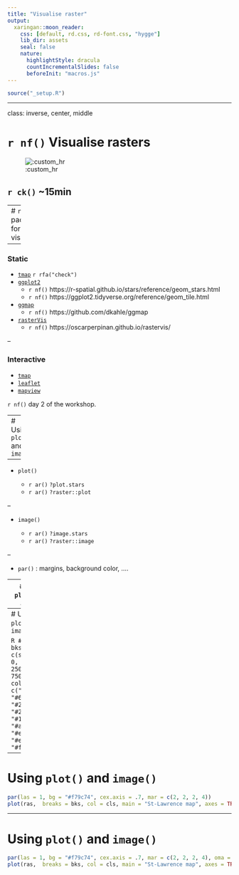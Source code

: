 ```yaml
---
title: "Visualise raster"
output:
  xaringan::moon_reader:
    css: [default, rd.css, rd-font.css, "hygge"]
    lib_dir: assets
    seal: false
    nature:
      highlightStyle: dracula
      countIncrementalSlides: false
      beforeInit: "macros.js"
---
```



```r
source("_setup.R")
```

---

class: inverse, center, middle

# `r nf()` Visualise rasters

![:custom_hr]()

## `r ck()` ~15min



---
# `r rp()` packages for raster visualization

--

### Static

- [`tmap`](https://CRAN.R-project.org/package=tmap) `r rfa("check")`
- [`ggplot2`](https://CRAN.R-project.org/package=ggplot2) 
    - `r nf()` https://r-spatial.github.io/stars/reference/geom_stars.html
    - `r nf()` https://ggplot2.tidyverse.org/reference/geom_tile.html
- [`ggmap`](https://CRAN.R-project.org/package=ggmap)
    - `r nf()` https://github.com/dkahle/ggmap
- [`rasterVis`](https://CRAN.R-project.org/package=rasterVis)
    - `r nf()` https://oscarperpinan.github.io/rastervis/

--

### Interactive 

- [`tmap`](https://CRAN.R-project.org/package=tmap) 
- [`leaflet`](https://CRAN.R-project.org/package=leaflet)
- [`mapview`](https://CRAN.R-project.org/package=mapview)

`r nf()` day 2 of the workshop.


---
# Using `plot()` and `image()` 

--

- `plot()` 

  - `r ar()` `?plot.stars`
  - `r ar()` `?raster::plot`

--

- `image()` 

  - `r ar()` `?image.stars`
  - `r ar()` `?raster::image`

--

- `par()` : margins, background color, ....



---
# Using `plot()` and `image()` 

```R
ras <- stars::read_stars("data/bathy.tif") 
plot(ras)
```


---
# Using `plot()` and `image()` 

```R
# breaks
bks <- c(seq(-5000, 0, 1000), 250, 500, 750, 1000)
# cols 
cls <- c("#c7cbce", "#687677", "#222d3d", "#25364a", "#172434", 
  "#ad6a11", "#e6a331", "#e4be29", "#f2ea8b")
```

---
# Using `plot()` and `image()` 

```R
par(las = 1, bg = "#f79c74", cex.axis = .7, mar = c(2, 2, 2, 4))
plot(ras,  breaks = bks, col = cls, main = "St-Lawrence map", axes = TRUE)
```

---
# Using `plot()` and `image()` 

```R
par(las = 1, bg = "#f79c74", cex.axis = .7, mar = c(2, 2, 2, 4), oma = c(0, 2, 0 ,2))
plot(ras,  breaks = bks, col = cls, main = "St-Lawrence map", axes = TRUE)
```
